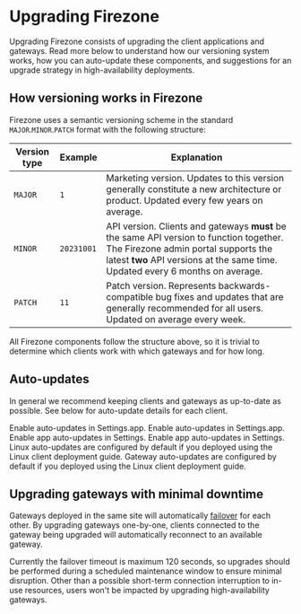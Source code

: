 
# Upgrading Firezone

Upgrading Firezone consists of upgrading the client applications and gateways.
Read more below to understand how our versioning system works, how you can
auto-update these components, and suggestions for an upgrade strategy in
high-availability deployments.

## How versioning works in Firezone

Firezone uses a semantic versioning scheme in the standard
`MAJOR`.`MINOR`.`PATCH` format with the following structure:

| Version type | Example    | Explanation                                                                                                                                                                                                      |
| ------------ | ---------- | ---------------------------------------------------------------------------------------------------------------------------------------------------------------------------------------------------------------- |
| `MAJOR`      | `1`        | Marketing version. Updates to this version generally constitute a new architecture or product. Updated every few years on average.                                                                               |
| `MINOR`      | `20231001` | API version. Clients and gateways **must** be the same API version to function together. The Firezone admin portal supports the latest **two** API versions at the same time. Updated every 6 months on average. |
| `PATCH`      | `11`       | Patch version. Represents backwards-compatible bug fixes and updates that are generally recommended for all users. Updated on average every week.                                                                |

All Firezone components follow the structure above, so it is trivial to
determine which clients work with which gateways and for how long.

## Auto-updates

In general we recommend keeping clients and gateways as up-to-date as possible.
See below for auto-update details for each client.

<TabsGroup>
  <TabsItem title="macOS" active>
    Enable auto-updates in Settings.app.
  </TabsItem>
  <TabsItem title="iOS">Enable auto-updates in Settings.app.</TabsItem>
  <TabsItem title="Android">Enable app auto-updates in Settings.</TabsItem>
  <TabsItem title="ChromeOS">Enable app auto-updates in Settings.</TabsItem>
  <TabsItem title="Linux">
    Linux auto-updates are configured by default if you deployed using the Linux
    client deployment guide.
  </TabsItem>
  <TabsItem title="Gateway">
    Gateway auto-updates are configured by default if you deployed using the
    Linux client deployment guide.
  </TabsItem>
</TabsGroup>

## Upgrading gateways with minimal downtime

Gateways deployed in the same site will automatically
[failover](/kb/deploy/gateways#failover) for each other. By upgrading gateways
one-by-one, clients connected to the gateway being upgraded will automatically
reconnect to an available gateway.

Currently the failover timeout is maximum 120 seconds, so upgrades should be
performed during a scheduled maintenance window to ensure minimal disruption.
Other than a possible short-term connection interruption to in-use resources,
users won't be impacted by upgrading high-availability gateways.
